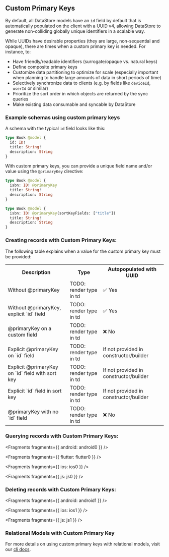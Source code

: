 ## Custom Primary Keys

By default, all DataStore models have an `id` field by default that is automatically populated on the client with a UUID v4, allowing DataStore to generate non-colliding globally unique identifiers in a scalable way.

While UUIDs have desirable properties (they are large, non-sequential and opaque), there are times when a custom primary key is needed. For instance, to:

- Have friendly/readable identifiers (surrogate/opaque vs. natural keys)
- Define composite primary keys
- Customize data partitioning to optimize for scale (especially important when planning to handle large amounts of data in short periods of time)
- Selectively synchronize data to clients (e.g. by fields like `deviceId`, `userId` or similar)
- Prioritize the sort order in which objects are returned by the sync queries
- Make existing data consumable and syncable by DataStore

### Example schemas using custom primary keys

A schema with the typical `id` field looks like this:

```graphql
type Book @model {
  id: ID!
  title: String!
  description: String
}
```

With custom primary keys, you can provide a unique field name and/or value using the `@primaryKey` directive:

<BlockSwitcher>
<Block name="Custom Primary Key">

```graphql
type Book @model {
  isbn: ID! @primaryKey
  title: String!
  description: String
}
```

</Block>
<Block name="Composite Key">

```graphql
type Book @model {
  isbn: ID! @primaryKey(sortKeyFields: ["title"])
  title: String!
  description: String
}
```

</Block>
</BlockSwitcher>

### Creating records with Custom Primary Keys:

The following table explains when a value for the custom primary key must be provided:

<table>
  <tbody>
    <tr>
      <th>Description</th>
      <th>Type</th>
      <th>Autopopulated with UUID</th>
    </tr>
    <tr>
      <td>Without @primaryKey</td>
      <td>TODO: render type in td</td>
      <td>✅ Yes</td>
    </tr>
    <tr>
      <td>Without @primaryKey, explicit `id` field</td>
      <td>TODO: render type in td</td>
      <td>✅ Yes</td>
    </tr>
    <tr>
      <td>@primaryKey on a custom field</td>
      <td>TODO: render type in td</td>
      <td>❌ No</td>
    </tr>
    <tr>
      <td>Explicit @primaryKey on `id` field</td>
      <td>TODO: render type in td</td>
      <td>If not provided in constructor/builder</td>
    </tr>
    <tr>
      <td>Explicit @primaryKey on `id` field with sort key</td>
      <td>TODO: render type in td</td>
      <td>If not provided in constructor/builder</td>
    </tr>
    <tr>
      <td>Explicit `id` field in sort key</td>
      <td>TODO: render type in td</td>
      <td>If not provided in constructor/builder</td>
    </tr>
    <tr>
      <td>@primaryKey with no `id` field</td>
      <td>TODO: render type in td</td>
      <td>❌ No</td>
    </tr>
  </tbody>
</table>

### Querying records with Custom Primary Keys:


<Fragments fragments={{ android: android0 }} />


<Fragments fragments={{ flutter: flutter0 }} />


<Fragments fragments={{ ios: ios0 }} />


<Fragments fragments={{ js: js0 }} />

### Deleting records with Custom Primary Keys:


<Fragments fragments={{ android: android1 }} />


<Fragments fragments={{ ios: ios1 }} />


<Fragments fragments={{ js: js1 }} />

### Relational Models with Custom Primary Key

For more details on using custom primary keys with relational models, visit our [cli docs](https://docs.amplify.aws/cli/graphql/data-modeling/#relational-models-with-custom-primary-keys).
